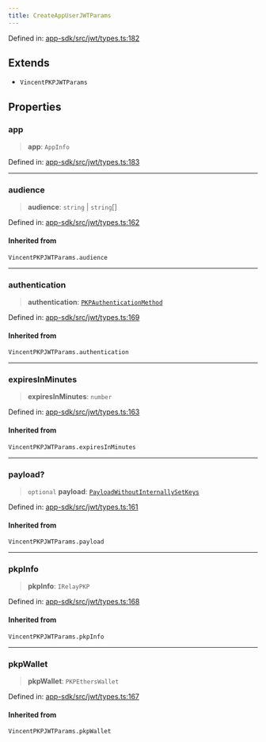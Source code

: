 ```yaml
---
title: CreateAppUserJWTParams
---
```


Defined in: [app-sdk/src/jwt/types.ts:182](https://github.com/LIT-Protocol/Vincent/blob/1ec4d670031700c70e1e2ba1640f87d4b5f07fe8/packages/libs/app-sdk/src/jwt/types.ts#L182)

## Extends

- `VincentPKPJWTParams`

## Properties

### app

> **app**: `AppInfo`

Defined in: [app-sdk/src/jwt/types.ts:183](https://github.com/LIT-Protocol/Vincent/blob/1ec4d670031700c70e1e2ba1640f87d4b5f07fe8/packages/libs/app-sdk/src/jwt/types.ts#L183)

***

### audience

> **audience**: `string` \| `string`[]

Defined in: [app-sdk/src/jwt/types.ts:162](https://github.com/LIT-Protocol/Vincent/blob/1ec4d670031700c70e1e2ba1640f87d4b5f07fe8/packages/libs/app-sdk/src/jwt/types.ts#L162)

#### Inherited from

`VincentPKPJWTParams.audience`

***

### authentication

> **authentication**: [`PKPAuthenticationMethod`](./PKPAuthenticationMethod)

Defined in: [app-sdk/src/jwt/types.ts:169](https://github.com/LIT-Protocol/Vincent/blob/1ec4d670031700c70e1e2ba1640f87d4b5f07fe8/packages/libs/app-sdk/src/jwt/types.ts#L169)

#### Inherited from

`VincentPKPJWTParams.authentication`

***

### expiresInMinutes

> **expiresInMinutes**: `number`

Defined in: [app-sdk/src/jwt/types.ts:163](https://github.com/LIT-Protocol/Vincent/blob/1ec4d670031700c70e1e2ba1640f87d4b5f07fe8/packages/libs/app-sdk/src/jwt/types.ts#L163)

#### Inherited from

`VincentPKPJWTParams.expiresInMinutes`

***

### payload?

> `optional` **payload**: [`PayloadWithoutInternallySetKeys`](/api-reference/app-sdk/jwt/type-aliases/PayloadWithoutInternallySetKeys)

Defined in: [app-sdk/src/jwt/types.ts:161](https://github.com/LIT-Protocol/Vincent/blob/1ec4d670031700c70e1e2ba1640f87d4b5f07fe8/packages/libs/app-sdk/src/jwt/types.ts#L161)

#### Inherited from

`VincentPKPJWTParams.payload`

***

### pkpInfo

> **pkpInfo**: `IRelayPKP`

Defined in: [app-sdk/src/jwt/types.ts:168](https://github.com/LIT-Protocol/Vincent/blob/1ec4d670031700c70e1e2ba1640f87d4b5f07fe8/packages/libs/app-sdk/src/jwt/types.ts#L168)

#### Inherited from

`VincentPKPJWTParams.pkpInfo`

***

### pkpWallet

> **pkpWallet**: `PKPEthersWallet`

Defined in: [app-sdk/src/jwt/types.ts:167](https://github.com/LIT-Protocol/Vincent/blob/1ec4d670031700c70e1e2ba1640f87d4b5f07fe8/packages/libs/app-sdk/src/jwt/types.ts#L167)

#### Inherited from

`VincentPKPJWTParams.pkpWallet`
